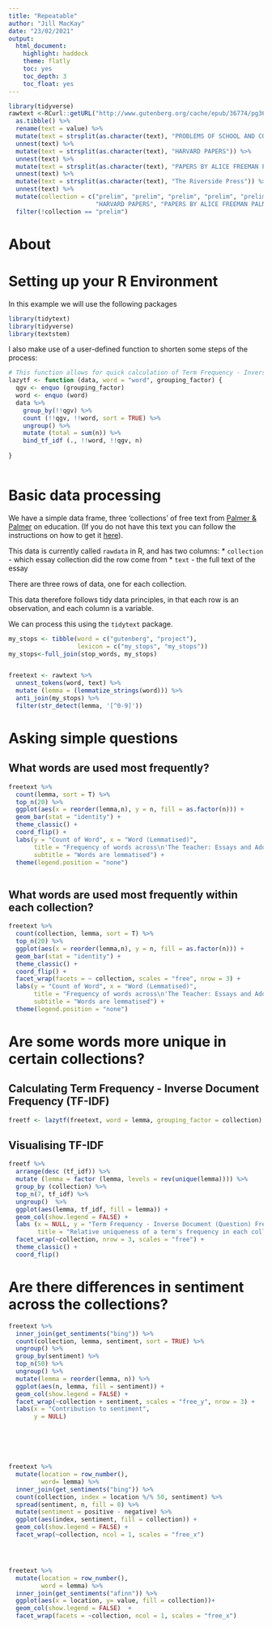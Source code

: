 ```yaml
---
title: "Repeatable"
author: "Jill MacKay"
date: "23/02/2021"
output: 
  html_document:
    highlight: haddock
    theme: flatly
    toc: yes
    toc_depth: 3
    toc_float: yes
---
```

```r

library(tidyverse)
rawtext <-RCurl::getURL("http://www.gutenberg.org/cache/epub/36774/pg36774.txt") %>% 
  as.tibble() %>% 
  rename(text = value) %>% 
  mutate(text = strsplit(as.character(text), "PROBLEMS OF SCHOOL AND COLLEGE")) %>% 
  unnest(text) %>% 
  mutate(text = strsplit(as.character(text), "HARVARD PAPERS")) %>% 
  unnest(text) %>% 
  mutate(text = strsplit(as.character(text), "PAPERS BY ALICE FREEMAN PALMER")) %>% 
  unnest(text) %>% 
  mutate(text = strsplit(as.character(text), "The Riverside Press")) %>% 
  unnest(text) %>% 
  mutate(collection = c("prelim", "prelim", "prelim", "prelim", "prelim", "PROBLEMS OF SCHOOL AND COLLEGE",
                        "HARVARD PAPERS", "PAPERS BY ALICE FREEMAN PALMER", "prelim")) %>% 
  filter(!collection == "prelim") 
```
# About


# Setting up your R Environment
In this example we will use the following packages


```r
library(tidytext)
library(tidyverse)
library(textstem)

```

I also make use of a user-defined function to shorten some steps of the process:


```r

# This function allows for quick calculation of Term Frequency - Inverse Document Frequency
lazytf <- function (data, word = "word", grouping_factor) {
  qgv <- enquo (grouping_factor)
  word <- enquo (word)
  data %>%
    group_by(!!qgv) %>%
    count (!!qgv, !!word, sort = TRUE) %>%
    ungroup() %>%
    mutate (total = sum(n)) %>%
    bind_tf_idf (., !!word, !!qgv, n)
  
}



```


# Basic data processing
We have a simple data frame, three 'collections' of free text from [Palmer & Palmer](http://www.gutenberg.org/ebooks/36774) on education. (If you do not have this text you can follow the instructions on how to get it [here](/index.html)). 

This data is currently called `rawdata` in R, and has two columns:
   * `collection` - which essay collection did the row come from
   * `text` - the full text of the essay
   
There are three rows of data, one for each collection.
   
This data therefore follows tidy data principles, in that each row is an observation, and each column is a variable. 

We can process this using the `tidytext` package.


```r

my_stops <- tibble(word = c("gutenberg", "project"),
                   lexicon = c("my_stops", "my_stops"))
my_stops<-full_join(stop_words, my_stops)


freetext <- rawtext %>% 
  unnest_tokens(word, text) %>%
  mutate (lemma = (lemmatize_strings(word))) %>%
  anti_join(my_stops) %>% 
  filter(str_detect(lemma, '[^0-9]'))

```


# Asking simple questions
## What words are used most frequently?

```r


freetext %>% 
  count(lemma, sort = T) %>% 
  top_n(20) %>% 
  ggplot(aes(x = reorder(lemma,n), y = n, fill = as.factor(n))) +
  geom_bar(stat = "identity") +
  theme_classic() +
  coord_flip() +
  labs(y = "Count of Word", x = "Word (Lemmatised)",
       title = "Frequency of words across\n'The Teacher: Essays and Addresses on Education by Palmer and Palmer'",
       subtitle = "Words are lemmatised") +
  theme(legend.position = "none")



```


## What words are used most frequently within each collection?
```r

freetext %>% 
  count(collection, lemma, sort = T) %>% 
  top_n(20) %>% 
  ggplot(aes(x = reorder(lemma,n), y = n, fill = as.factor(n))) +
  geom_bar(stat = "identity") +
  theme_classic() +
  coord_flip() +
  facet_wrap(facets = ~ collection, scales = "free", nrow = 3) +
  labs(y = "Count of Word", x = "Word (Lemmatised)",
       title = "Frequency of words across\n'The Teacher: Essays and Addresses on Education by Palmer and Palmer'",
       subtitle = "Words are lemmatised") +
  theme(legend.position = "none")

```


# Are some words more unique in certain collections?
## Calculating Term Frequency - Inverse Document Frequency (TF-IDF)
```r
freetf <- lazytf(freetext, word = lemma, grouping_factor = collection)


```


## Visualising TF-IDF
```r
freetf %>% 
  arrange(desc (tf_idf)) %>%
  mutate (lemma = factor (lemma, levels = rev(unique(lemma)))) %>%
  group_by (collection) %>%
  top_n(7, tf_idf) %>%
  ungroup()  %>% 
  ggplot(aes(lemma, tf_idf, fill = lemma)) +
  geom_col(show.legend = FALSE) +
  labs (x = NULL, y = "Term Frequency - Inverse Document (Question) Frequency",
        title = "Relative uniqueness of a term's frequency in each collection") +
  facet_wrap(~collection, nrow = 3, scales = "free") +
  theme_classic() +
  coord_flip() 

```



# Are there differences in sentiment across the collections?
```r

freetext %>% 
  inner_join(get_sentiments("bing")) %>%
  count(collection, lemma, sentiment, sort = TRUE) %>%
  ungroup() %>% 
  group_by(sentiment) %>%
  top_n(50) %>%
  ungroup() %>%
  mutate(lemma = reorder(lemma, n)) %>%
  ggplot(aes(n, lemma, fill = sentiment)) +
  geom_col(show.legend = FALSE) +
  facet_wrap(~collection + sentiment, scales = "free_y", nrow = 3) +
  labs(x = "Contribution to sentiment",
       y = NULL)






freetext %>% 
  mutate(location = row_number(),
         word= lemma) %>% 
  inner_join(get_sentiments("bing")) %>%
  count(collection, index = location %/% 50, sentiment) %>%
  spread(sentiment, n, fill = 0) %>%
  mutate(sentiment = positive - negative) %>% 
  ggplot(aes(index, sentiment, fill = collection)) +
  geom_col(show.legend = FALSE) +
  facet_wrap(~collection, ncol = 1, scales = "free_x")




freetext %>% 
  mutate(location = row_number(),
         word = lemma) %>% 
  inner_join(get_sentiments("afinn")) %>% 
  ggplot(aes(x = location, y= value, fill = collection))+
  geom_col(show.legend = FALSE)  +
  facet_wrap(facets = ~collection, ncol = 1, scales = "free_x")

```

